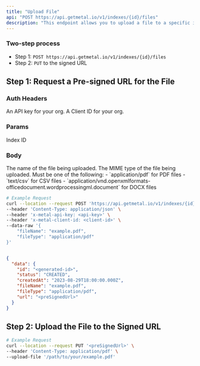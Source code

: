 ```yaml
---
title: "Upload File"
api: "POST https://api.getmetal.io/v1/indexes/{id}/files"
description: "This endpoint allows you to upload a file to a specific index. The uploaded file will be stored in S3 in a two-step process. First, you'll request a pre-signed URL, and then you'll upload the file to that URL."
---
```


### Two-step process
- Step 1: `POST https://api.getmetal.io/v1/indexes/{id}/files`
- Step 2: `PUT` to the signed URL

## Step 1: Request a Pre-signed URL for the File

### Auth Headers

<ParamField required header="x-metal-api-key" type="string">
  An API key for your org.
</ParamField>

<ParamField required header="x-metal-client-id" type="string">
  A Client ID for your org.
</ParamField>


### Params

<ParamField required path="id" type="string" pattern="^[0-9a-fA-F]{24}$">
  Index ID
</ParamField>

### Body

<ParamField required body="fileName" type="string">
  The name of the file being uploaded.
</ParamField>

<ParamField required body="fileType" type="string">
  The MIME type of the file being uploaded. Must be one of the following:
  - `application/pdf` for PDF files
  - `text/csv` for CSV files
  - `application/vnd.openxmlformats-officedocument.wordprocessingml.document` for DOCX files
  </ParamField>

<RequestExample>

```bash
# Example Request
curl --location --request POST 'https://api.getmetal.io/v1/indexes/{id}/files' \
--header 'Content-Type: application/json' \
--header 'x-metal-api-key: <api-key>' \
--header 'x-metal-client-id: <client-id>' \
--data-raw '{
    "fileName": "example.pdf",
    "fileType": "application/pdf"
}'
```
</RequestExample>

<ResponseExample>

```json

{
  "data": {
    "id": "<generated-id>",
    "status": "CREATED",
    "createdAt": "2023-08-29T18:00:00.000Z",
    "fileName": "example.pdf",
    "fileType": "application/pdf",
    "url": "<preSignedUrl>"
  }
}

```
</ResponseExample>

## Step 2: Upload the File to the Signed URL

```bash
# Example Request
curl --location --request PUT '<preSignedUrl>' \
--header 'Content-Type: application/pdf' \
--upload-file '/path/to/your/example.pdf'
